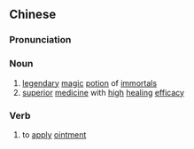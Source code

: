 {{also|上药}}
==Chinese==
{{zh-forms|s=上药}}

===Pronunciation===
{{zh-pron
|m=shàngyào
|cat=n,v
}}

===Noun===
{{zh-noun}}

# [[legendary]] [[magic]] [[potion]] of [[immortal]]s
# [[superior]] [[medicine]] with [[high]] [[healing]] [[efficacy]]

===Verb===
{{zh-verb}}

# to [[apply]] [[ointment]]